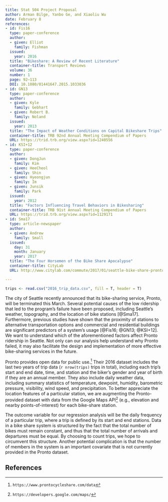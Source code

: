 ```yaml
---
title: Stat 504 Project Proposal
author: Arman Bilge, Yanbo Ge, and Xiaoliu Wu
date: February 8
references:
- id: Fis16
  type: paper-conference
  author:
  - given: Elliot
    family: Fishman
  issued:
    year: 2016
  title: "Bikeshare: A Review of Recent Literature"
  container-title: Transport Reviews
  volume: 36
  number: 1
  page: 92–113
  DOI: 10.1080/01441647.2015.1033036
- id: GN13
  type: paper-conference
  author:
  - given: Kyle
    family: Gebhart
  - given: Robert B.
    family: Noland
  issued:
    year: 2013
  title: "The Impact of Weather Conditions on Capital Bikeshare Trips"
  container-title: TRB 92nd Annual Meeting Compendium of Papers
  URL: https://trid.trb.org/view.aspx?id=1240556
- id: KSI+12
  type: paper-conference
  author:
  - given: DongJun
    family: Kim
  - given: HeeCheol
    family: Shin
  - given: Hyeongjun
    family: Im
  - given: Junsik
    family: Park
  issued:
    year: 2012
  title: "Factors Influencing Travel Behaviors in Bikesharing"
  container-title: TRB 91st Annual Meeting Compendium of Papers
  URL: https://trid.trb.org/view.aspx?id=1129171
- id: Sma17
  type: article-newspaper
  author:
  - given: Andrew
    family: Small
  issued:
    day: 31
    month: January
    year: 2017
  title: "The Four Horsemen of the Bike Share Apocalypse"
  container-title: CityLab
  URL: http://www.citylab.com/commute/2017/01/seattle-bike-share-pronto-goes-under/513575/

---
```


\frenchspacing

```r
trips <- read.csv("2016_trip_data.csv", fill = T, header = T)
```

The city of Seattle recently announced that its bike-sharing service, Pronto, will be terminated this March.
Several potential causes of the low ridership that led to the program's failure have been proposed, including Seattle's weather, topography, and the location of bike stations [@Sma17].
Furthermore, previous studies have shown that the proximity of stations to alternative transportation options and commercial and residential buildings are significant predictors of a system's usage [@Fis16; @GN13; @KSI+12].
We want to understand which of the aforementioned factors affect Pronto ridership in Seattle.
Not only can our analysis help understand why Pronto failed, it may also facilitate the design and implementation of more effective bike-sharing services in the future.

Pronto provides open data for public use.^[`https://www.prontocycleshare.com/data`]
Their 2016 dataset includes the last two years of trip data (`r nrow(trips)` trips in total), including each trip's start and end date, time, and station and the biker's gender and year of birth if they are an annual member.
They also include daily weather data, including summary statistics of temperature, dewpoint, humidity, barometric pressure, visibility, wind speed, and precipitation.
To better appreciate the location features of a particular station, we are augmenting the Pronto-provided dataset with data from the Google Maps API^[`https://developers.google.com/maps/`] (e.g., elevation and nearby points-of-interest) for each bike-share station.

The outcome variable for our regression analysis will be the daily frequency of a particular trip, where a trip is defined by its start and end stations.
Data in a bike share system is structured by the fact that the total number of bikes must remain constant, and thus that the total number of arrivals and departures must be equal.
By choosing to count trips, we hope to circumvent this structure.
Another potential complication is that the number of members in the system is an important covariate that is not currently provided in the Pronto dataset.

## References
